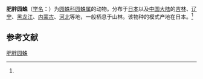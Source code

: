 {{Speciesbox
| name = 肥胖园蛛
| status = 
| status_system = 
| image = 
| genus = Araneus
| species = pinguis
| authority = (Karsch, 1879)<ref name='id13533'>{{cite web| url =http://www.bioinfo.cn/db05/BjdwSpecies.php?action=view&id=13533| title =肥胖园蛛| work =《中国动物物种编目数据库》| publisher =中国科学院微生物研究所| author =中国科学院动物研究所| accessdate =2009-04-28| deadurl =yes| archiveurl =https://web.archive.org/web/20160305015124/http://www.bioinfo.cn/db05/BjdwSpecies.php?action=view&id=13533| archivedate =2016-03-05}}</ref>
}}

'''肥胖园蛛'''（[[学名|学名]]：{{lang|la|''Araneus pinguis''}}）为[[园蛛科|园蛛科]][[园蛛属|园蛛属]]的动物。分布于[[日本|日本]]以及[[中国大陆|中国大陆]]的[[吉林|吉林]]、[[辽宁|辽宁]]、[[黑龙江|黑龙江]]、[[内蒙古|内蒙古]]、[[河北|河北]]等地，一般栖息于山林。该物种的模式产地在日本。<ref name='id13533'/>

== 参考文献 ==
{{reflist}}

{{Wikispecies|Araneus pinguis}}
{{Taxonbar|from=Q2685277}}

[[Category:园蛛属|肥胖园蛛]]


{{蜘蛛小作品}}